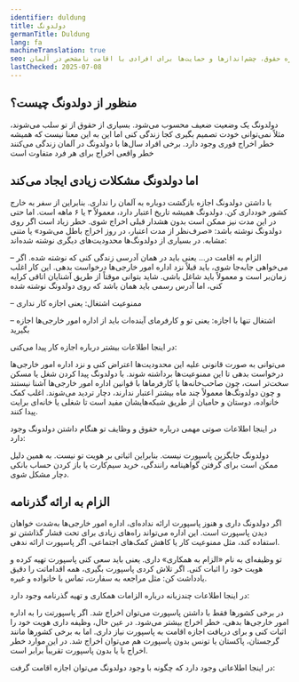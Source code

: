 ```yaml
---
identifier: duldung
title: دولدونگ
germanTitle: Duldung
lang: fa
machineTranslation: true
seo: اطلاعاتی درباره حقوق، چشم‌اندازها و حمایت‌ها برای افرادی با اقامت نامشخص در آلمان
lastChecked: 2025-07-08
---
```


## منظور از دولدونگ چیست؟

دولدونگ یک وضعیت ضعیف محسوب می‌شود. بسیاری از حقوق از تو سلب می‌شوند، مثلاً نمی‌توانی خودت تصمیم بگیری کجا زندگی کنی
اما این به این معنا نیست که همیشه خطر اخراج فوری وجود دارد. برخی افراد سال‌ها با دولدونگ در آلمان زندگی می‌کنند
خطر واقعی اخراج برای هر فرد متفاوت است

<Block identifier="get-legal-advice" />

## اما دولدونگ مشکلات زیادی ایجاد می‌کند

با داشتن دولدونگ اجازه بازگشت دوباره به آلمان را نداری. بنابراین از سفر به خارج کشور خودداری کن.
دولدونگ همیشه تاریخ اعتبار دارد، معمولاً ۳ یا ۶ ماهه است. اما حتی در این مدت نیز ممکن است بدون هشدار قبلی اخراج شوی. خطر زیاد است اگر روی دولدونگ نوشته باشد: «صرف‌نظر از مدت اعتبار، در روز اخراج باطل می‌شود» یا متنی مشابه.
در بسیاری از دولدونگ‌ها محدودیت‌های دیگری نوشته شده‌اند:

– الزام به اقامت در... یعنی باید در همان آدرسی زندگی کنی که نوشته شده. اگر می‌خواهی جابه‌جا شوی، باید قبلاً نزد اداره امور خارجی‌ها درخواست بدهی. این کار اغلب زمان‌بر است و معمولاً باید شاغل باشی. شاید بتوانی موقتاً از طریق آشنایان اتاقی کرایه کنی، اما آدرس رسمی باید همان باشد که روی دولدونگ نوشته شده

– ممنوعیت اشتغال: یعنی اجازه کار نداری

– اشتغال تنها با اجازه: یعنی تو و کارفرمای آینده‌ات باید از اداره امور خارجی‌ها اجازه بگیرید

در اینجا اطلاعات بیشتر درباره اجازه کار پیدا می‌کنی: <ExternalShortLink identifier="handbookgermany_workpermit" />

می‌توانی به صورت قانونی علیه این محدودیت‌ها اعتراض کنی و نزد اداره امور خارجی‌ها درخواست بدهی تا این ممنوعیت‌ها برداشته شوند.
با دولدونگ پیدا کردن شغل یا مسکن سخت‌تر است، چون صاحب‌خانه‌ها یا کارفرماها با قوانین اداره امور خارجی‌ها آشنا نیستند و چون دولدونگ‌ها معمولاً چند ماه بیشتر اعتبار ندارند، دچار تردید می‌شوند.
اغلب کمک خانواده، دوستان و حامیان از طریق شبکه‌هایشان مفید است تا شغلی یا خانه‌ای برایت پیدا کنند.

در اینجا اطلاعات صوتی مهمی درباره حقوق و وظایف تو هنگام داشتن دولدونگ وجود دارد: <ExternalShortLink identifier="sfr_audio" />

دولدونگ جایگزین پاسپورت نیست. بنابراین اثباتی بر هویت تو نیست. به همین دلیل ممکن است برای گرفتن گواهینامه رانندگی، خرید سیم‌کارت یا باز کردن حساب بانکی دچار مشکل شوی.

## الزام به ارائه گذرنامه

اگر دولدونگ داری و هنوز پاسپورت ارائه نداده‌ای، اداره امور خارجی‌ها به‌شدت خواهان دیدن پاسپورت است. این اداره می‌تواند راه‌های زیادی برای تحت فشار گذاشتن تو استفاده کند، مثل ممنوعیت کار یا کاهش کمک‌های اجتماعی، اگر پاسپورت ارائه ندهی.

تو وظیفه‌ای به نام «الزام به همکاری» داری. یعنی باید سعی کنی پاسپورت تهیه کرده و هویت خود را اثبات کنی.
اگر تلاش کردی پاسپورت بگیری، همه اقداماتت را دقیق یادداشت کن: مثل مراجعه به سفارت، تماس با خانواده و غیره.

در اینجا اطلاعات چندزبانه درباره الزامات همکاری و تهیه گذرنامه وجود دارد: <ExternalShortLink identifier="fluechtlingsrat-brandenburg_pass" />

در برخی کشورها فقط با داشتن پاسپورت می‌توان اخراج شد. اگر پاسپورتت را به اداره امور خارجی‌ها بدهی، خطر اخراج بیشتر می‌شود.
در عین حال، وظیفه داری هویت خود را اثبات کنی و برای دریافت اجازه اقامت به پاسپورت نیاز داری.
اما به برخی کشورها مانند گرجستان، پاکستان یا تونس بدون پاسپورت هم می‌توان اخراج شد. در این موارد خطر اخراج با یا بدون پاسپورت تقریباً برابر است.

در اینجا اطلاعاتی وجود دارد که چگونه با وجود دولدونگ می‌توان اجازه اقامت گرفت: <InternalShortLink identifier="residence" />
